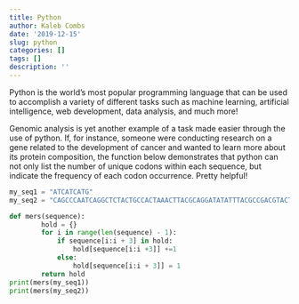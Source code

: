 ```yaml
---
title: Python
author: Kaleb Combs
date: '2019-12-15'
slug: python
categories: []
tags: []
description: ''
---
```

Python is the world's most popular programming language that can be used to accomplish a variety of different tasks such as machine learning, artificial intelligence, web development, data analysis, and much more! 

Genomic analysis is yet another example of a task made easier through the use of python. If, for instance, someone were conducting research on a gene related to the development of cancer and wanted to learn more about its protein composition, the function below demonstrates that python can not only list the number of unique codons within each sequence, but indicate the frequency of each codon occurrence. Pretty helpful! 
```python
my_seq1 = "ATCATCATG"
my_seq2 = "CAGCCCAATCAGGCTCTACTGCCACTAAACTTACGCAGGATATATTTACGCCGACGTACT"

def mers(sequence):
        hold = {}
        for i in range(len(sequence) - 1):
            if sequence[i:i + 3] in hold:
                hold[sequence[i:i +3]] +=1
            else:
                hold[sequence[i:i + 3]] = 1
        return hold
print(mers(my_seq1))
print(mers(my_seq2))
```
